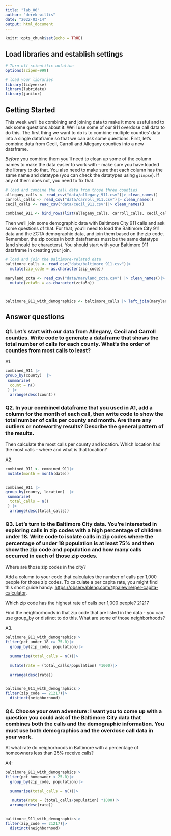```yaml
---
title: "lab_06"
author: "derek willis"
date: "2022-03-14"
output: html_document
---
```


```r
knitr::opts_chunk$set(echo = TRUE)
```

## Load libraries and establish settings

```r
# Turn off scientific notation
options(scipen=999)

# load your libraries
library(tidyverse)
library(lubridate)
library(janitor)
```

## Getting Started

This week we'll be combining and joining data to make it more useful and to ask some questions about it. We'll use some of our 911 overdose call data to do this. The first thing we want to do is to combine multiple counties' data into a single dataframe so that we can ask some questions. First, let's combine data from Cecil, Carroll and Allegany counties into a new dataframe.

*Before* you combine them you'll need to clean up some of the column names to make the data easier to work with - make sure you have loaded the library to do that. You also need to make sure that each column has the same name and datatype (you can check the datatypes using `glimpse`). If any of them does not, you need to fix that.

```r
# load and combine the call data from those three counties
allegany_calls <- read_csv("data/allegany_911.csv")|> clean_names()
carroll_calls <- read_csv("data/carroll_911.csv")|> clean_names()
cecil_calls <- read_csv("data/cecil_911.csv")|> clean_names()

combined_911 <- bind_rows(list(allegany_calls, carroll_calls, cecil_calls))
```

Then we'll join some demographic data with Baltimore City 911 calls and ask some questions of that. For that, you'll need to load the Baltimore City 911 data and the ZCTA demographic data, and join them based on the zip code. Remember, the zip codes in both dataframes must be the same datatype (and should be characters). You should start with your Baltimore 911 dataframe in creating your join.

```r
# load and join the Baltimore-related data
baltimore_calls <- read_csv("data/baltimore_911.csv")|> 
  mutate(zip_code = as.character(zip_code))

maryland_zcta <- read_csv("data/maryland_zcta.csv") |> clean_names()|> 
  mutate(zcta5n = as.character(zcta5n))



baltimore_911_with_demographics <- baltimore_calls |> left_join(maryland_zcta, join_by(zip_code == zcta5n))
```

## Answer questions

### Q1. Let's start with our data from Allegany, Cecil and Carroll counties. Write code to generate a dataframe that shows the total number of calls for each county. What's the order of counties from most calls to least?

A1.

```r
combined_911 |>
group_by(county)  |>
 summarise(
  count = n()
 ) |>
  arrange(desc(count))
```

### Q2. In your combined dataframe that you used in A1, add a column for the month of each call, then write code to show the total number of calls per county and month. Are there any outliers or noteworthy results? Describe the general pattern of the results.

Then calculate the most calls per county and location. Which location had the most calls - where and what is that location?

A2.

```r
combined_911 <- combined_911|>
 mutate(month = month(date))


combined_911 |>
group_by(county, location)  |>
 summarise(
  total_calls = n()
 ) |>
  arrange(desc(total_calls))
```

### Q3. Let's turn to the Baltimore City data. You're interested in exploring calls in zip codes with a high percentage of children under 18. Write code to isolate calls in zip codes where the percentage of under 18 population is at least 75% and then show the zip code and population and how many calls occurred in each of those zip codes.

Where are those zip codes in the city?

Add a column to your code that calculates the number of calls per 1,000 people for those zip codes. To calculate a per capita rate, you might find this short guide handy: [https://observablehq.com/\@palewire/per-capita-calculator](https://observablehq.com/@palewire/per-capita-calculator){.uri}.

Which zip code has the highest rate of calls per 1,000 people? 21217

Find the neighborhoods in that zip code that are listed in the data - you can use group_by or distinct to do this. What are some of those neighborhoods?

A3.

```r
baltimore_911_with_demographics|>
filter(pct_under_18 >= 75.0)|>
  group_by(zip_code, population)|>

  summarise(total_calls = n())|>
  
  mutate(rate = (total_calls/population) *1000)|>
  
  arrange(desc(rate))


baltimore_911_with_demographics|>
filter(zip_code == 21217)|>
  distinct(neighborhood)
```

### Q4. Choose your own adventure: I want you to come up with a question you could ask of the Baltimore City data that combines both the calls and the demographic information. You must use both demographics and the overdose call data in your work.

At what rate do neighorhoods in Baltimore with a percentage of homeowners less than 25% receive calls?

A4:

```r
baltimore_911_with_demographics|>
filter(pct_homeowner < 25.0)|>
  group_by(zip_code, population)|>

  summarise(total_calls = n())|>
  
   mutate(rate = (total_calls/population) *1000)|>
  arrange(desc(rate))


baltimore_911_with_demographics|>
filter(zip_code == 21217)|>
  distinct(neighborhood)
```
